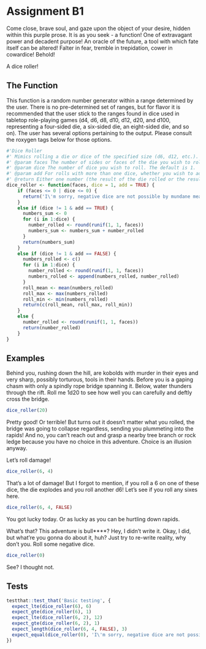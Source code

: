 # Assignment B1

Come close, brave soul, and gaze upon the object of your desire, hidden within this purple prose. It is as you seek - a function! One of extravagant power and decadent purpose! An oracle of the future, a tool with which fate itself can be altered! Falter in fear, tremble in trepidation, cower in cowardice! Behold!

A dice roller!

## The Function

This function is a random number generator within a range determined by the user. There is no pre-determined set of ranges, but for flavor it is recommended that the user stick to the ranges found in dice used in tabletop role-playing games (d4, d6, d8, d10, d12, d20, and d100, representing a four-sided die, a six-sided die, an eight-sided die, and so on). The user has several options pertaining to the output. Please consult the roxygen tags below for those options.

```r
#'Dice Roller
#' Mimics rolling a die or dice of the specified size (d6, d12, etc.). 
#' @param faces The number of sides or faces of the die you wish to roll.
#' @param dice The number of dice you wish to roll. The default is 1.
#' @param add For rolls with more than one dice, whether you wish to add the dice together (TRUE) or get the mean, maximum, and minimum of the dice (FALSE). The default is TRUE.
#' @return Either one number (the result of the die rolled or the result of the dice rolled then added together) or three numbers (the mean, maximum, and minimum of the dice rolled). 
dice_roller <- function(faces, dice = 1, add = TRUE) {
    if (faces <= 0 | dice <= 0) {
      return('I\'m sorry, negative dice are not possible by mundane means. Please consult your nearest wizarding authority to resolve this issue.')
    }
    else if (dice != 1 & add == TRUE) {
      numbers_sum <- 0
      for (i in 1:dice) {
        number_rolled <- round(runif(1, 1, faces))
        numbers_sum <- numbers_sum + number_rolled
      }
      return(numbers_sum)
    }
    else if (dice != 1 & add == FALSE) {
      numbers_rolled <- c()
      for (i in 1:dice) {
        number_rolled <- round(runif(1, 1, faces))
        numbers_rolled <- append(numbers_rolled, number_rolled)
      }
      roll_mean <- mean(numbers_rolled)
      roll_max <- max(numbers_rolled)
      roll_min <- min(numbers_rolled)
      return(c(roll_mean, roll_max, roll_min))
    }
    else {
      number_rolled <- round(runif(1, 1, faces))
      return(number_rolled)
    }
}
```

## Examples
Behind you, rushing down the hill, are kobolds with murder in their eyes and very sharp, possibly torturous, tools in their hands. Before you is a gaping chasm with only a spindly rope bridge spanning it. Below, water thunders through the rift. Roll me 1d20 to see how well you can carefully and deftly cross the bridge. 
```r
dice_roller(20)
```

Pretty good! Or terrible! But turns out it doesn't matter what you rolled, the bridge was going to collapse regardless, sending you plummeting into the rapids! And no, you can't reach out and grasp a nearby tree branch or rock ledge because you have no choice in this adventure. Choice is an illusion anyway.

Let's roll damage!
```r
dice_roller(6, 4)
```

That's a lot of damage! But I forgot to mention, if you roll a 6 on one of these dice, the die explodes and you roll another d6! Let's see if you roll any sixes here.
```r
dice_roller(6, 4, FALSE)
```
You got lucky today. Or as lucky as you can be hurtling down rapids.

What's that? This adventure is bull****? Hey, I didn't write it. Okay, I did, but what're you gonna do about it, huh? Just try to re-write reality, why don't you. Roll some negative dice.
```r
dice_roller(0)
```
See? I thought not.

## Tests
```r
testthat::test_that('Basic testing', {
  expect_lte(dice_roller(6), 6)
  expect_gte(dice_roller(6), 1)
  expect_lte(dice_roller(6, 2), 12)
  expect_gte(dice_roller(6, 2), 1)
  expect_length(dice_roller(6, 4, FALSE), 3)
  expect_equal(dice_roller(0), 'I\'m sorry, negative dice are not possible by mundane means. Please consult your nearest wizarding authority to resolve this issue.')
})
```